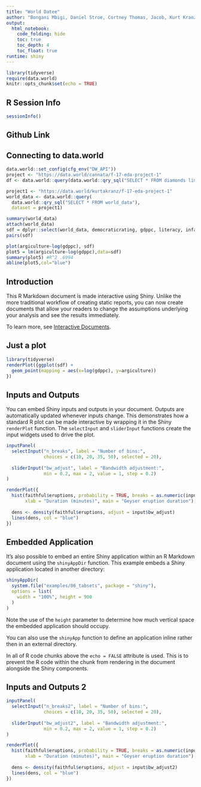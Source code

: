 ```yaml
---
title: "World Datee"
author: "Bongani Mbigi, Daniel Stroe, Cortney Thomas, Jacob, Kurt Kranz"
output:
  html_notebook:
    code_folding: hide
    toc: true
    toc_depth: 4
    toc_float: true
runtime: shiny
---
```


```r
library(tidyverse)
require(data.world)
knitr::opts_chunk$set(echo = TRUE)
```
  
## **R Session Info**  

```r
sessionInfo()
```

## **Github Link** 


## **Connecting to data.world** 
```r
data.world::set_config(cfg_env("DW_API"))
project <- "https://data.world/cannata/f-17-eda-project-1"
df <- data.world::query(data.world::qry_sql("SELECT * FROM diamonds limit 1000"), dataset = project)
```

```r
project1 <- "https://data.world/kurtakranz/f-17-eda-project-1"
world_data <- data.world::query(
  data.world::qry_sql("SELECT * FROM world_data"),
  dataset = project1)
```

```r
summary(world_data)
attach(world_data)
sdf = dplyr::select(world_data, democraticrating, gdppc, literacy, infantymortality, argiculture, population, netmigration, unemployment, marriageage, alcoholconsumption) %>% filter(literacy != 0) %>% filter(democraticrating <= 10) %>% filter(marriageage != 0)
pairs(sdf)

plot(argiculture~log(gdppc), sdf)
plot5 = lm(argiculture~log(gdppc),data=sdf)
summary(plot5) #R^2 .6994
abline(plot5,col="blue")
```

## **Introduction** 
This R Markdown document is made interactive using Shiny. Unlike the more traditional workflow of creating static reports, you can now create documents that allow your readers to change the assumptions underlying your analysis and see the results immediately. 

To learn more, see [Interactive Documents](http://rmarkdown.rstudio.com/authoring_shiny.html).

## Just a plot
```r
library(tidyverse)
renderPlot({ggplot(sdf) +
  geom_point(mapping = aes(x=log(gdppc), y=argiculture))
})
```

## Inputs and Outputs

You can embed Shiny inputs and outputs in your document. Outputs are automatically updated whenever inputs change.  This demonstrates how a standard R plot can be made interactive by wrapping it in the Shiny `renderPlot` function. The `selectInput` and `sliderInput` functions create the input widgets used to drive the plot.

```r
inputPanel(
  selectInput("n_breaks", label = "Number of bins:",
              choices = c(10, 20, 35, 50), selected = 20),
  
  sliderInput("bw_adjust", label = "Bandwidth adjustment:",
              min = 0.2, max = 2, value = 1, step = 0.2)
)

renderPlot({
  hist(faithful$eruptions, probability = TRUE, breaks = as.numeric(input$n_breaks),
       xlab = "Duration (minutes)", main = "Geyser eruption duration")
  
  dens <- density(faithful$eruptions, adjust = input$bw_adjust)
  lines(dens, col = "blue")
})
```

## Embedded Application

It's also possible to embed an entire Shiny application within an R Markdown document using the `shinyAppDir` function. This example embeds a Shiny application located in another directory:

```r
shinyAppDir(
  system.file("examples/06_tabsets", package = "shiny"),
  options = list(
    width = "100%", height = 900
  )
)
```

Note the use of the `height` parameter to determine how much vertical space the embedded application should occupy.

You can also use the `shinyApp` function to define an application inline rather then in an external directory.

In all of R code chunks above the `echo = FALSE` attribute is used. This is to prevent the R code within the chunk from rendering in the document alongside the Shiny components.

## Inputs and Outputs 2

```r
inputPanel(
  selectInput("n_breaks2", label = "Number of bins:",
              choices = c(10, 20, 35, 50), selected = 20),
  
  sliderInput("bw_adjust2", label = "Bandwidth adjustment:",
              min = 0.2, max = 2, value = 1, step = 0.2)
)

renderPlot({
  hist(faithful$eruptions, probability = TRUE, breaks = as.numeric(input$n_breaks2),
       xlab = "Duration (minutes)", main = "Geyser eruption duration")
  
  dens <- density(faithful$eruptions, adjust = input$bw_adjust2)
  lines(dens, col = "blue")
})
```



